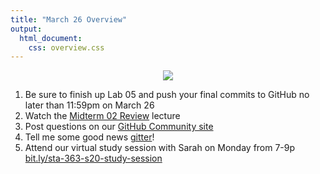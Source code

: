 ```yaml
---
title: "March 26 Overview"
output: 
  html_document:
    css: overview.css
---
```



<center>
![](https://media.giphy.com/media/H6c8NXAkx4M54iOwji/giphy.gif)
</center>

1. Be sure to finish up Lab 05 and push your final commits to GitHub no later than 11:59pm on March 26
2. Watch the [Midterm 02 Review](https://sta-363-s20.lucymcgowan.com/slides/15-review-lecture.html) lecture
3. Post questions on our [GitHub Community site](https://github.com/sta-363-s20/community)
4. Tell me some good news [gitter](https://gitter.im/sta-363-s20/good-news)!
4. Attend our virtual study session with Sarah on Monday from 7-9p [bit.ly/sta-363-s20-study-session](http://bit.ly/sta-363-s20-study-session)